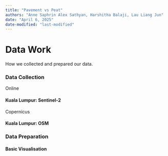 ```yaml
---
title: "Pavement vs Peat"
authors: "Anne Saphrin Alex Sathyan, Harshitha Balaji, Lau Liang Jun"
date: "April 6, 2025"
date-modified: "last-modified"
---
```


# Data Work

How we collected and prepared our data.

### Data Collection

Online

#### Kuala Lumpur: Sentinel-2

Copernicus

#### Kuala Lumpur: OSM

### Data Preparation

#### Basic Visualisation
